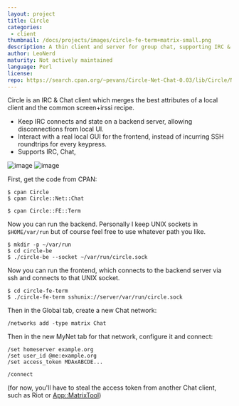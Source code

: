 ```yaml
---
layout: project
title: Circle
categories:
 - client
thumbnail: /docs/projects/images/circle-fe-term+matrix-small.png
description: A thin client and server for group chat, supporting IRC & Chat
author: LeoNerd
maturity: Not actively maintained
language: Perl
license:
repo: https://search.cpan.org/~pevans/Circle-Net-Chat-0.03/lib/Circle/Net/Chat.pm
---
```


Circle is an IRC & Chat client which merges the best attributes of a local client and the common screen+irssi recipe.

* Keep IRC connects and state on a backend server, allowing disconnections from local UI.
* Interact with a real local GUI for the frontend, instead of incurring SSH roundtrips for every keypress.
* Supports IRC, Chat,

![image](http://www.leonerd.org.uk/code/circle/circle-two-fes.png)
![image](/docs/projects/images/circle-fe-term+matrix.png)

First, get the code from CPAN:

```
$ cpan Circle
$ cpan Circle::Net::Chat

$ cpan Circle::FE::Term
```

Now you can run the backend. Personally I keep UNIX sockets in `$HOME/var/run` but of course feel free to use whatever path you like.

```
$ mkdir -p ~/var/run
$ cd circle-be
$ ./circle-be --socket ~/var/run/circle.sock
```

Now you can run the frontend, which connects to the backend server via ssh and connects to that UNIX socket.

```
$ cd circle-fe-term
$ ./circle-fe-term sshunix://server/var/run/circle.sock
```

Then in the Global tab, create a new Chat network:

```
/networks add -type matrix Chat
```

Then in the new MyNet tab for that network, configure it and connect:

```
/set homeserver example.org
/set user_id @me:example.org
/set access_token MDAxABCDE...

/connect
```

(for now, you'll have to steal the access token from another Chat client, such as Riot or [App::MatrixTool](https://metacpan.org/pod/App::MatrixTool))
